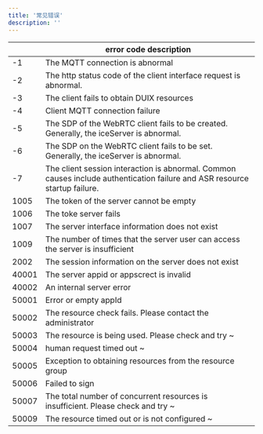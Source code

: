 ```yaml
---
title: '常见错误'
description: ''
---
```


| | error code description |
| ------ | --------------------------------------------------------- |
| -1 | The MQTT connection is abnormal |
| -2 | The http status code of the client interface request is abnormal. |
| -3 | The client fails to obtain DUIX resources |
| -4 | Client MQTT connection failure |
| -5 | The SDP of the WebRTC client fails to be created. Generally, the iceServer is abnormal. |
| -6 | The SDP on the WebRTC client fails to be set. Generally, the iceServer is abnormal. |
| -7 | The client session interaction is abnormal. Common causes include authentication failure and ASR resource startup failure. |
| 1005 | The token of the server cannot be empty |
| 1006 | The toke server fails |
| 1007 | The server interface information does not exist | 
| 1009 | The number of times that the server user can access the server is insufficient |
| 2002 | The session information on the server does not exist |
| 40001 | The server appid or appscrect is invalid |
| 40002 | An internal server error |
| 50001 | Error or empty appId |
| 50002 | The resource check fails. Please contact the administrator |
| 50003 | The resource is being used. Please check and try ~ |
| 50004 | human request timed out ~ |
| 50005 | Exception to obtaining resources from the resource group |
| 50006 | Failed to sign |
| 50007 | The total number of concurrent resources is insufficient. Please check and try ~ |
| 50009 | The resource timed out or is not configured ~ |
